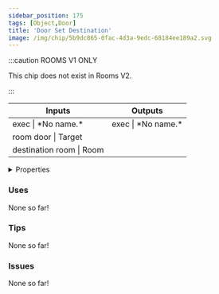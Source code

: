 ```yaml
---
sidebar_position: 175
tags: [Object,Door]
title: 'Door Set Destination'
image: /img/chip/5b9dc865-0fac-4d3a-9edc-68184ee189a2.svg
---
```




:::caution ROOMS V1 ONLY
    
This chip does not exist in Rooms V2.

:::


<IChip uuid="5b9dc865-0fac-4d3a-9edc-68184ee189a2"/>

<table><thead><tr><th>Inputs</th><th>Outputs</th></tr></thead><tbody><tr><td>exec | *No name.*</td><td>exec | *No name.*</td></tr><tr><td>room door | Target</td><td /></tr><tr><td>destination room | Room</td><td /></tr></tbody></table>

<details>
  <summary>Properties</summary>
  <div>
    <div>
    <table>
      <tbody>
        <tr>
          <td>Is beta required?</td>
          <td>No</td>
        </tr>
        <tr>
          <td>Is chip a trolling risk?</td>
          <td>No</td>
        </tr>
        <tr>
          <td>Is chip a role assignment risk?</td>
          <td>No</td>
        </tr>
        <tr>
          <td>Chip UUID</td>
          <td>5b9dc865-0fac-4d3a-9edc-68184ee189a2</td>
        </tr>
        <tr>
          <td>Room availability</td>
          <td>Rooms V1 only</td>
        </tr>
      </tbody>
    </table>
    </div>
  </div>
</details>

### Uses

None so far!

### Tips

None so far!

### Issues

None so far!